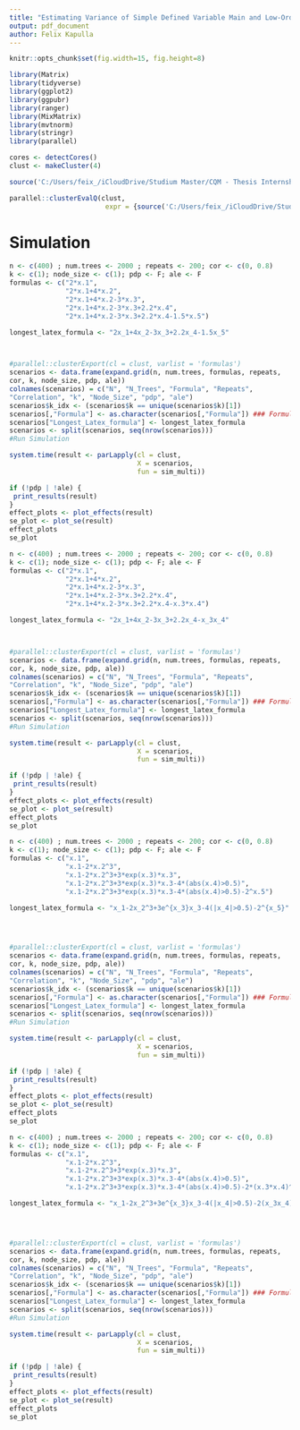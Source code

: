```yaml
---
title: "Estimating Variance of Simple Defined Variable Main and Low-Order Interaction Effects"
output: pdf_document
author: Felix Kapulla
---
```


```r
knitr::opts_chunk$set(fig.width=15, fig.height=8) 
```

```r
library(Matrix)
library(tidyverse)
library(ggplot2)
library(ggpubr)
library(ranger)
library(MixMatrix)
library(mvtnorm)
library(stringr)
library(parallel)

cores <- detectCores()
clust <- makeCluster(4)

source('C:/Users/feix_/iCloudDrive/Studium Master/CQM - Thesis Internship/Thesis-VariableEffects/Baseline_MultipleVariableInteraction.R')

parallel::clusterEvalQ(clust,
                        expr = {source('C:/Users/feix_/iCloudDrive/Studium Master/CQM - Thesis Internship/Thesis-VariableEffects/Baseline_MultipleVariableInteraction.R')})

```


# Simulation  


```r
n <- c(400) ; num.trees <- 2000 ; repeats <- 200; cor <- c(0, 0.8)
k <- c(1); node_size <- c(1); pdp <- F; ale <- F
formulas <- c("2*x.1",
              "2*x.1+4*x.2",
              "2*x.1+4*x.2-3*x.3",
              "2*x.1+4*x.2-3*x.3+2.2*x.4",
              "2*x.1+4*x.2-3*x.3+2.2*x.4-1.5*x.5")

longest_latex_formula <- "2x_1+4x_2-3x_3+2.2x_4-1.5x_5"



#parallel::clusterExport(cl = clust, varlist = 'formulas')
scenarios <- data.frame(expand.grid(n, num.trees, formulas, repeats,
cor, k, node_size, pdp, ale))
colnames(scenarios) = c("N", "N_Trees", "Formula", "Repeats",
"Correlation", "k", "Node_Size", "pdp", "ale")
scenarios$k_idx <- (scenarios$k == unique(scenarios$k)[1])
scenarios[,"Formula"] <- as.character(scenarios[,"Formula"]) ### Formula became Factor
scenarios["Longest_Latex_formula"] <- longest_latex_formula
scenarios <- split(scenarios, seq(nrow(scenarios)))
#Run Simulation

system.time(result <- parLapply(cl = clust,
                                X = scenarios,
                                fun = sim_multi))

```


```r
if (!pdp | !ale) {
 print_results(result) 
}
effect_plots <- plot_effects(result)
se_plot <- plot_se(result)
effect_plots
se_plot
```


\newpage

```r
n <- c(400) ; num.trees <- 2000 ; repeats <- 200; cor <- c(0, 0.8)
k <- c(1); node_size <- c(1); pdp <- F; ale <- F
formulas <- c("2*x.1",
              "2*x.1+4*x.2",
              "2*x.1+4*x.2-3*x.3",
              "2*x.1+4*x.2-3*x.3+2.2*x.4",
              "2*x.1+4*x.2-3*x.3+2.2*x.4-x.3*x.4")

longest_latex_formula <- "2x_1+4x_2-3x_3+2.2x_4-x_3x_4"



#parallel::clusterExport(cl = clust, varlist = 'formulas')
scenarios <- data.frame(expand.grid(n, num.trees, formulas, repeats,
cor, k, node_size, pdp, ale))
colnames(scenarios) = c("N", "N_Trees", "Formula", "Repeats",
"Correlation", "k", "Node_Size", "pdp", "ale")
scenarios$k_idx <- (scenarios$k == unique(scenarios$k)[1])
scenarios[,"Formula"] <- as.character(scenarios[,"Formula"]) ### Formula became Factor
scenarios["Longest_Latex_formula"] <- longest_latex_formula
scenarios <- split(scenarios, seq(nrow(scenarios)))
#Run Simulation

system.time(result <- parLapply(cl = clust,
                                X = scenarios,
                                fun = sim_multi))

```


```r
if (!pdp | !ale) {
 print_results(result) 
}
effect_plots <- plot_effects(result)
se_plot <- plot_se(result)
effect_plots
se_plot
```


\newpage

```r
n <- c(400) ; num.trees <- 2000 ; repeats <- 200; cor <- c(0, 0.8)
k <- c(1); node_size <- c(1); pdp <- F; ale <- F
formulas <- c("x.1",
              "x.1-2*x.2^3",
              "x.1-2*x.2^3+3*exp(x.3)*x.3",
              "x.1-2*x.2^3+3*exp(x.3)*x.3-4*(abs(x.4)>0.5)",
              "x.1-2*x.2^3+3*exp(x.3)*x.3-4*(abs(x.4)>0.5)-2^x.5")

longest_latex_formula <- "x_1-2x_2^3+3e^{x_3}x_3-4(|x_4|>0.5)-2^{x_5}"




#parallel::clusterExport(cl = clust, varlist = 'formulas')
scenarios <- data.frame(expand.grid(n, num.trees, formulas, repeats,
cor, k, node_size, pdp, ale))
colnames(scenarios) = c("N", "N_Trees", "Formula", "Repeats",
"Correlation", "k", "Node_Size", "pdp", "ale")
scenarios$k_idx <- (scenarios$k == unique(scenarios$k)[1])
scenarios[,"Formula"] <- as.character(scenarios[,"Formula"]) ### Formula became Factor
scenarios["Longest_Latex_formula"] <- longest_latex_formula
scenarios <- split(scenarios, seq(nrow(scenarios)))
#Run Simulation

system.time(result <- parLapply(cl = clust,
                                X = scenarios,
                                fun = sim_multi))

```


```r
if (!pdp | !ale) {
 print_results(result) 
}
effect_plots <- plot_effects(result)
se_plot <- plot_se(result)
effect_plots
se_plot
```



\newpage

```r
n <- c(400) ; num.trees <- 2000 ; repeats <- 200; cor <- c(0, 0.8)
k <- c(1); node_size <- c(1); pdp <- F; ale <- F
formulas <- c("x.1",
              "x.1-2*x.2^3",
              "x.1-2*x.2^3+3*exp(x.3)*x.3",
              "x.1-2*x.2^3+3*exp(x.3)*x.3-4*(abs(x.4)>0.5)",
              "x.1-2*x.2^3+3*exp(x.3)*x.3-4*(abs(x.4)>0.5)-2*(x.3*x.4)^2")

longest_latex_formula <- "x_1-2x_2^3+3e^{x_3}x_3-4(|x_4|>0.5)-2(x_3x_4)^2"




#parallel::clusterExport(cl = clust, varlist = 'formulas')
scenarios <- data.frame(expand.grid(n, num.trees, formulas, repeats,
cor, k, node_size, pdp, ale))
colnames(scenarios) = c("N", "N_Trees", "Formula", "Repeats",
"Correlation", "k", "Node_Size", "pdp", "ale")
scenarios$k_idx <- (scenarios$k == unique(scenarios$k)[1])
scenarios[,"Formula"] <- as.character(scenarios[,"Formula"]) ### Formula became Factor
scenarios["Longest_Latex_formula"] <- longest_latex_formula
scenarios <- split(scenarios, seq(nrow(scenarios)))
#Run Simulation

system.time(result <- parLapply(cl = clust,
                                X = scenarios,
                                fun = sim_multi))

```


```r
if (!pdp | !ale) {
 print_results(result) 
}
effect_plots <- plot_effects(result)
se_plot <- plot_se(result)
effect_plots
se_plot
```



